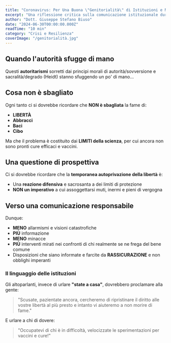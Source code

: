 ```yaml
---
title: "Coronavirus: Per Una Buona \"Genitorialità\" di Istituzioni e Media"
excerpt: "Una riflessione critica sulla comunicazione istituzionale durante la pandemia e il ruolo della responsabilità collettiva."
author: "Dott. Giuseppe Stefano Biuso"
date: "2024-06-30T00:00:00.000Z"
readTime: "10 min"
category: "Crisi e Resilienza"
coverImage: "/genitorialità.jpg"
---
```


## Quando l'autorità sfugge di mano

Questi **autoritarismi** sorretti dai principi morali di autorità/sovversione e sacralità/degrado (Heidt) stanno sfuggendo un po' di mano...

## Cosa non è sbagliato

Ogni tanto ci si dovrebbe ricordare che **NON è sbagliata** la fame di:

- **LIBERTÀ**
- **Abbracci**
- **Baci**
- **Cibo**

Ma che il problema è costituito dai **LIMITI della scienza**, per cui ancora non sono pronti cure efficaci e vaccini.

## Una questione di prospettiva

Ci si dovrebbe ricordare che la **temporanea autoprivazione della libertà** è:

- Una **reazione difensiva** e sacrosanta a dei limiti di protezione
- **NON un imperativo** a cui assoggettarsi muti, inermi e pieni di vergogna

## Verso una comunicazione responsabile

Dunque:

- **MENO** allarmismi e visioni catastrofiche
- **PIÙ** informazione
- **MENO** minacce
- **PIÙ** interventi mirati nei confronti di chi realmente se ne frega del bene comune
- Disposizioni che siano informate e farcite da **RASSICURAZIONE** e non obblighi imperanti

### Il linguaggio delle istituzioni

Gli altoparlanti, invece di urlare **"state a casa"**, dovrebbero proclamare alla gente:

> "Scusate, pazientate ancora, cercheremo di ripristinare il diritto alle vostre libertà al più presto e intanto vi aiuteremo a non morire di fame."

E urlare a chi di dovere:

> "Occupatevi di chi è in difficoltà, velocizzate le sperimentazioni per vaccini e cure!"
